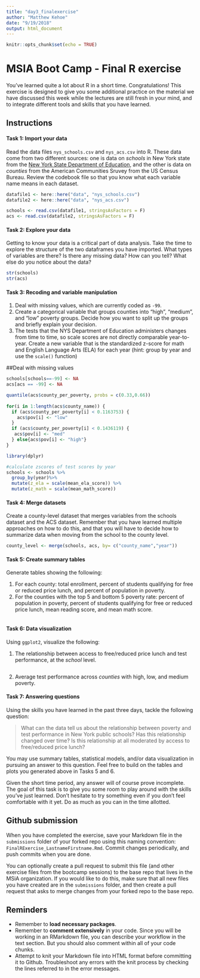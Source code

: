 ```yaml
---
title: "day3_finalexercise"
author: "Matthew Kehoe"
date: "9/19/2018"
output: html_document
---
```


```r
knitr::opts_chunk$set(echo = TRUE)
```

# MSIA Boot Camp - Final R exercise

You've learned quite a lot about R in a short time. Congratulations! This exercise is designed to give you some additional practice on the material we have discussed this week while the lectures are still fresh in your mind, and to integrate different tools and skills that you have learned.

## Instructions

#### Task 1: Import your data 

Read the data files `nys_schools.csv` and `nys_acs.csv` into R. These data come from two different sources: one is data on *schools* in New York state from the [New York State Department of Education](http://data.nysed.gov/downloads.php), and the other is data on *counties* from the American Communities Sruvey from the US Census Bureau. Review the codebook file so that you know what each variable name means in each dataset. 
```r
datafile1 <- here::here("data", "nys_schools.csv")
datafile2 <- here::here("data", "nys_acs.csv")

schools <- read.csv(datafile1, stringsAsFactors = F)
acs <- read.csv(datafile2, stringsAsFactors = F)
```


#### Task 2: Explore your data

Getting to know your data is a critical part of data analysis. Take the time to explore the structure of the two dataframes you have imported. What types of variables are there? Is there any missing data? How can you tell? What else do you notice about the data?
```r
str(schools)
str(acs)
```



#### Task 3: Recoding and variable manipulation

1. Deal with missing values, which are currently coded as `-99`.
2. Create a categorical variable that groups counties into "high", "medium", and "low" poverty groups. Decide how you want to split up the groups and briefly explain your decision. 
3. The tests that the NYS Department of Education administers changes from time to time, so scale scores are not directly comparable year-to-year. Create a new variable that is the standardized z-score for math and English Language Arts (ELA) for each year (hint: group by year and use the `scale()` function)

##Deal with missing values
```r
schools[schools==-99] <- NA
acs[acs == -99] <- NA

quantile(acs$county_per_poverty, probs = c(0.33,0.66))
  
for(i in 1:length(acs$county_name)) {
  if (acs$county_per_poverty[i] < 0.1163753) {
    acs$pov[i] <- "low"
  }
  if (acs$county_per_poverty[i] < 0.1436119) {
   acs$pov[i] <- "med"
  } else{acs$pov[i] <- "high"}
}

library(dplyr)

#calculate zscores of test scores by year
schools <- schools %>%
  group_by(year)%>%
  mutate(z_ela = scale(mean_ela_score)) %>%
  mutate(z_math = scale(mean_math_score))
```



#### Task 4: Merge datasets

Create a county-level dataset that merges variables from the schools dataset and the ACS dataset. Remember that you have learned multiple approaches on how to do this, and that you will have to decide how to summarize data when moving from the school to the county level.

```r
county_level <- merge(schools, acs, by= c("county_name","year"))
```

#### Task 5: Create summary tables

Generate tables showing the following:

1. For each county: total enrollment, percent of students qualifying for free or reduced price lunch, and percent of population in poverty.
2. For the counties with the top 5 and bottom 5 poverty rate: percent of population in poverty, percent of students qualifying for free or reduced price lunch, mean reading score, and mean math score.
```r

```


#### Task 6: Data visualization

Using `ggplot2`, visualize the following:

1. The relationship between access to free/reduced price lunch and test performance, at the *school* level.
```r

```


2. Average test performance across *counties* with high, low, and medium poverty.

#### Task 7: Answering questions

Using the skills you have learned in the past three days, tackle the following question: 

> What can the data tell us about the relationship between poverty and test performance in New York public schools? Has this relationship changed over time? Is this relationship at all moderated by access to free/reduced price lunch?

You may use summary tables, statistical models, and/or data visualization in pursuing an answer to this question. Feel free to build on the tables and plots you generated above in Tasks 5 and 6.

Given the short time period, any answer will of course prove incomplete. The goal of this task is to give you some room to play around with the skills you've just learned. Don't hesitate to try something even if you don't feel comfortable with it yet. Do as much as you can in the time allotted.

## Github submission

When you have completed the exercise, save your Markdown file in the `submissions` folder of your forked repo using this naming convention: `FinalRExercise_LastnameFirstname.Rmd`. Commit changes periodically, and push commits when you are done.

You can optionally create a pull request to submit this file (and other exercise files from the bootcamp sessions) to the base repo that lives in the MSiA organization. If you would like to do this, make sure that all new files you have created are in the `submissions` folder, and then create a pull request that asks to merge changes from your forked repo to the base repo. 

## Reminders

- Remember to **load necessary packages**.
- Remember to **comment extensively** in your code. Since you will be working in an RMarkdown file, you can describe your workflow in the text section. But you should also comment within all of your code chunks.
- Attempt to knit your Markdown file into HTML format before committing it to Github. Troubleshoot any errors with the knit process by checking the lines referred to in the error messages.
